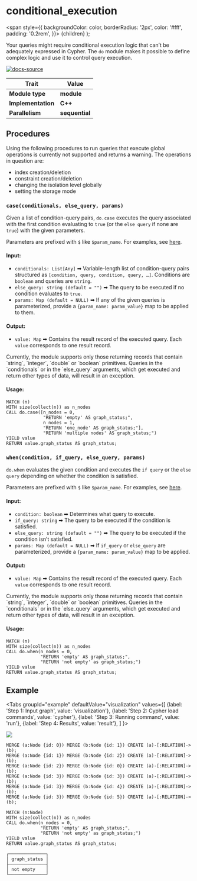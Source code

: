 
# conditional_execution


  <span
    style={{
      backgroundColor: color,
      borderRadius: '2px',
      color: '#fff',
      padding: '0.2rem',
    }}>
    {children}
  </span>
);

Your queries might require conditional execution logic that can’t be adequately
expressed in Cypher. The `do` module makes it possible to define complex logic
and use it to control query execution.

[![docs-source](https://img.shields.io/badge/source-conditional_execution-FB6E00?logo=github&style=for-the-badge)](https://github.com/memgraph/mage/blob/main/python/do.py)

| Trait              | Value                                                 |
| ------------------ | ----------------------------------------------------- |
| **Module type**    | <Highlight color="#FB6E00">**module**</Highlight>     |
| **Implementation** | <Highlight color="#FB6E00">**C++**</Highlight>        |
| **Parallelism**    | <Highlight color="#FB6E00">**sequential**</Highlight> |

## Procedures

<Callout type="info">

Using the following procedures to run queries that execute global operations is
currently not supported and returns a warning.
The operations in question are:

* index creation/deletion
* constraint creation/deletion
* changing the isolation level globally
* setting the storage mode

</Callout>

### `case(conditionals, else_query, params)`

Given a list of condition-query pairs, `do.case` executes the query associated
with the first condition evaluating to `true` (or the `else query` if none are
`true`) with the given parameters.

Parameters are prefixed with `$` like `$param_name`. For examples, see
[here](https://memgraph.com/docs/cypher-manual/other-features#parameters).

#### Input:

* `conditionals: List[Any]` ➡ Variable-length list of condition-query pairs
  structured as `[condition, query, condition, query, …​]`. Conditions are
  `boolean` and queries are `string`.
* `else_query: string (default = "")` ➡ The query to be executed if no
  condition evaluates to `true`.
* `params: Map (default = NULL)` ➡ If any of the given queries is parameterized,
  provide a `{param_name: param_value}` map to be applied to them.

#### Output:

* `value: Map` ➡ Contains the result record of the executed query. Each `value` corresponds to one result record.

<Callout type="warning">
Currently, the module supports only those returning records that contain `string`, `integer`, `double` or `boolean` primitives.
Queries in the `conditionals` or in the `else_query` arguments, which get executed and return other types of data, will
result in an exception.
</Callout>

#### Usage:

```cypher
MATCH (n)
WITH size(collect(n)) as n_nodes
CALL do.case([n_nodes = 0,
              "RETURN 'empty' AS graph_status;",
              n_nodes = 1,
              "RETURN 'one_node' AS graph_status;"],
              "RETURN 'multiple nodes' AS graph_status;")
YIELD value
RETURN value.graph_status AS graph_status;
```

### `when(condition, if_query, else_query, params)`

`do.when` evaluates the given condition and executes the `if query` or the
`else query` depending on whether the condition is satisfied.

Parameters are prefixed with `$` like `$param_name`. For examples, see
[here](https://memgraph.com/docs/cypher-manual/other-features#parameters).

#### Input:

* `condition: boolean` ➡ Determines what query to execute.
* `if_query: string` ➡ The query to be executed if the condition is satisfied.
* `else_query: string (default = "")` ➡ The query to be executed if the
  condition isn’t satisfied.
* `params: Map (default = NULL)` ➡ If `if_query` or `else_query` are parameterized,
   provide a `{param_name: param_value}` map to be applied.

#### Output:

* `value: Map` ➡ Contains the result record of the executed query. Each `value` corresponds to one result record.

<Callout type="warning">
Currently, the module supports only those returning records that contain `string`, `integer`, `double` or `boolean` primitives.
Queries in the `conditionals` or in the `else_query` arguments, which get executed and return other types of data, will
result in an exception.
</Callout>

#### Usage:

```cypher
MATCH (n)
WITH size(collect(n)) as n_nodes
CALL do.when(n_nodes = 0,
             "RETURN 'empty' AS graph_status;",
             "RETURN 'not empty' as graph_status;")
YIELD value
RETURN value.graph_status AS graph_status;
```

## Example

<Tabs
  groupId="example"
  defaultValue="visualization"
  values={[
    {label: 'Step 1: Input graph', value: 'visualization'},
    {label: 'Step 2: Cypher load commands', value: 'cypher'},
    {label: 'Step 3: Running command', value: 'run'},
    {label: 'Step 4: Results', value: 'result'},
  ]
}>
  <TabItem value="visualization">

![](/pages/advanced-algorithms/available-algorithms/conditional_execution/conditional-execution-1.png)

  </TabItem>

  <TabItem value="cypher">

```cypher
MERGE (a:Node {id: 0}) MERGE (b:Node {id: 1}) CREATE (a)-[:RELATION]->(b);
MERGE (a:Node {id: 1}) MERGE (b:Node {id: 2}) CREATE (a)-[:RELATION]->(b);
MERGE (a:Node {id: 2}) MERGE (b:Node {id: 0}) CREATE (a)-[:RELATION]->(b);
MERGE (a:Node {id: 3}) MERGE (b:Node {id: 3}) CREATE (a)-[:RELATION]->(b);
MERGE (a:Node {id: 3}) MERGE (b:Node {id: 4}) CREATE (a)-[:RELATION]->(b);
MERGE (a:Node {id: 3}) MERGE (b:Node {id: 5}) CREATE (a)-[:RELATION]->(b);
```

  </TabItem>

  <TabItem value="run">

```cypher
MATCH (n:Node)
WITH size(collect(n)) as n_nodes
CALL do.when(n_nodes = 0,
             "RETURN 'empty' AS graph_status;",
             "RETURN 'not empty' as graph_status;")
YIELD value
RETURN value.graph_status AS graph_status;
```

  </TabItem>

  <TabItem value="result">

```plaintext
┌──────────────┐
│ graph_status │
├──────────────┤
│ not empty    │ 
└──────────────┘
```

  </TabItem>

</Tabs>
